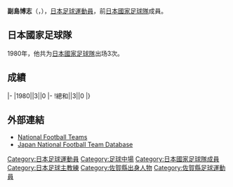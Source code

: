 {{Infobox football biography
|name=副島博志
|image=
|fullname=副島博志
|birth_date={{Birth date and age|1959|7|26}}
|cityofbirth=[[佐賀縣|佐賀縣]]
|countryofbirth=[[日本|日本]]
|height=
|position=[[中場|中場]]
|currentclub=
|years1=1976-1990
|clubs1=[[大阪櫻花|野馬柴油機]]
|caps1=
|goals1=
|years2=1990-1991
|clubs2=[[鹿島鹿角|住友金屬工業]]
|caps2=
|goals2=
|nationalyears=1980
|nationalteam=[[日本國家足球隊|日本]]
|nationalcaps(goals)=3 (0)
| manageryears1 = 2000-2001
| managerclubs1 = [[大阪櫻花|大阪櫻花]]
| manageryears2 = 2002
| managerclubs2 = [[鳥栖砂岩|鳥栖砂岩]]
| manageryears3 = 2003
| managerclubs3 = [[神戶勝利船|神戶勝利船]]
| manageryears4 = 2010-2012
| managerclubs4 = [[群马草津温泉足球俱乐部|群馬草津溫泉]]
}}
'''副島博志'''（{{jpn|j=副島 博志|hg=ソエジマ ヒロシ|rm=Soejima Hiroshi}}，{{bd|1959年|7月26日||}}），[[日本|日本]][[足球|足球]][[運動員|運動員]]，前[[日本國家足球隊|日本國家足球隊]]成員。

==日本國家足球隊==
1980年，他共为[[日本國家足球隊|日本國家足球隊]]出场3次。

==成績==
{{Football player national team statistics|JPN}}
|-
|1980||3||0
|-
!總和||3||0
|}

==外部連結==
{{Reflist}}
*[http://www.national-football-teams.com/v2/player.php?id=38246 National Football Teams]
*[https://web.archive.org/web/20160319090120/http://www.japannationalfootballteam.com/en/players/soejima_hiroshi.html Japan National Football Team Database]

{{Japan-sport-bio-stub}}
{{Soccer-player-stub}}

[[Category:日本足球運動員|Category:日本足球運動員]]
[[Category:足球中場|Category:足球中場]]
[[Category:日本國家足球隊成員|Category:日本國家足球隊成員]]
[[Category:日本足球主教練|Category:日本足球主教練]]
[[Category:佐賀縣出身人物|Category:佐賀縣出身人物]]
[[Category:佐賀縣足球運動員|Category:佐賀縣足球運動員]]